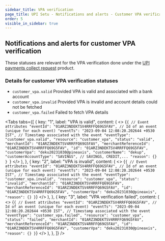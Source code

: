 ```yaml
---
sidebar_title: VPA verification
page_title: UPI Setu - Notifications and alerts - Customer VPA verification
order: 5
visible_in_sidebar: true
---
```


## Notifications and alerts for customer VPA verification

These statuses are relevant for the VPA verification done under the <a href="/payments/umap/payments/collect" target="_self">UPI payments collect request</a> product.

### Details for customer VPA verification statuses

<Text>
  <ul>
    <li>
      <code>customer_vpa.valid</code>&nbsp;Provided VPA is valid and associated
      with a bank account
    </li>
    <li>
      <code>customer_vpa.invalid</code>&nbsp;Provided VPA is invalid and account
      details could not be fetched
    </li>
    <li>
      <code>customer_vpa.failed</code>&nbsp;Failed to fetch VPA details
    </li>
  </ul>
</Text>

<Tabs
  tabs={[
    {
      key: "1",
      label: "VPA is valid",
      content: (
        <>
          <CodeBlockWithCopy language="json">
            {`{
   // Event attributes
   "eventId": "01ARZ3NDEKTSV4RRFFQ69G5FAV", // Id of an event (unique for each event)
   "eventTs": "2023-09-04 12:08:20.202644 +0530 IST", // Timestamp associated with the event
   "eventType": "customer_vpa.valid",
   "resource": "customer_vpa",
   "status": "valid",
   "merchantId": "01ARZ3NDEKTSV4RRFFQ69G5FAV",
   "merchantReferenceId": "01ARZ3NDEKTSV4RRFFQ69G5FAV",
   "id": "01ARZ3NDEKTSV4RRFFQ69G5FAV",
   "customerVpa": "deku20231030@pineaxis",
   "customerName": "dekup",
   "customerAccountType": "SAVINGS", // SAVINGS, CREDIT,...
   "reason": {}
}
`}
          </CodeBlockWithCopy>
        </>
      ),
    },
    {
      key: "2",
      label: "VPA is invalid",
      content: (
        <>
          <CodeBlockWithCopy language="json">
            {`{
   // Event attributes
   "eventId": "01ARZ3NDEKTSV4RRFFQ69G5FAV", // Id of an event (unique for each event)
   "eventTs": "2023-09-04 12:08:20.202644 +0530 IST", // Timestamp associated with the event
   "eventType": "customer_vpa.invalid",
   "resource": "customer_vpa",
   "status": "invalid",
   "merchantId": "01ARZ3NDEKTSV4RRFFQ69G5FAV",
   "merchantReferenceId": "01ARZ3NDEKTSV4RRFFQ69G5FAV",
   "id": "01ARZ3NDEKTSV4RRFFQ69G5FAV",
   "customerVpa": "deku20231030@pineaxis",
   "reason": {}
}`}
          </CodeBlockWithCopy>
        </>
      ),
    },
    {
      key: "3",
      label: "VPA verification failed",
      content: (
        <>
          <CodeBlockWithCopy language="json">
            {`{
   // Event attributes
   "eventId": "01ARZ3NDEKTSV4RRFFQ69G5FAV", // Id of an event (unique for each event)
   "eventTs": "2023-09-04 12:08:20.202644 +0530 IST", // Timestamp associated with the event
   "eventType": "customer_vpa.failed",
   "resource": "customer_vpa",
   "status": "failed",
   "merchantId": "01ARZ3NDEKTSV4RRFFQ69G5FAV",
   "merchantReferenceId": "01ARZ3NDEKTSV4RRFFQ69G5FAV",
   "id": "01ARZ3NDEKTSV4RRFFQ69G5FAV",
   "customerVpa": "deku20231030@pineaxis",
   "reason": {}
}`}
          </CodeBlockWithCopy>
        </>
      ),
    },
  ]}
/>
